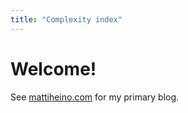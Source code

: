 ```yaml
---
title: "Complexity index"
---
```


# Welcome!

See [mattiheino.com](www.mattiheino.com) for my primary blog.